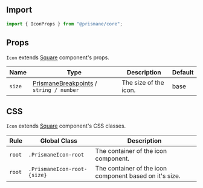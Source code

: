 ## Import

```js
import { IconProps } from "@prismane/core";
```

## Props

`Icon` extends [Square](/docs/components-api/layout/square-api) component's props.

| Name   | Type                                                                                              | Description           | Default |
| ------ | ------------------------------------------------------------------------------------------------- | --------------------- | ------- |
| `size` | [PrismaneBreakpoints](/docs/getting-started/globals#prismanebreakpoints-type) / `string / number` | The size of the icon. | base    |

## CSS

`Icon` extends [Square](/docs/components-api/layout/square-api) component's CSS classes.

| Rule   | Global Class                | Description                                             |
| ------ | --------------------------- | ------------------------------------------------------- |
| `root` | `.PrismaneIcon-root`        | The container of the icon component.                    |
| `root` | `.PrismaneIcon-root-{size}` | The container of the icon component based on it's size. |
